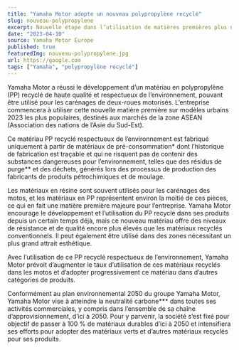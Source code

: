 ```yaml
---
title: "Yamaha Motor adopte un nouveau polypropylène recyclé"
slug: nouveau-polypropylene
excerpt: Nouvelle étape dans l’utilisation de matières premières plus neutres en carbone en commençant par les modèles citadins de la zone ASEAN.
date: "2023-04-10"
source: Yamaha Motor Europe
published: true
featuredImg: nouveau-polypropylene.jpg
url: https://google.com
tags: ["Yamaha", "polypropylène recyclé"]
---
```


Yamaha Motor a réussi le développement d’un matériau en polypropylène (PP) recyclé de haute qualité et respectueux de l’environnement, pouvant être utilisé pour les carénages de deux-roues motorisés. L’entreprise commencera à utiliser cette nouvelle matière première sur modèles urbains 2023 les plus populaires, destinés aux marchés de la zone ASEAN (Association des nations de l’Asie du Sud-Est).

Ce matériau PP recyclé respectueux de l’environnement est fabriqué uniquement à partir de matériaux de pré-consommation\* dont l’historique de fabrication est traçable et qui ne risquent pas de contenir des substances dangereuses pour l’environnement, telles que des résidus de purge\*\* et des déchets, générés lors des processus de production des fabricants de produits pétrochimiques et de moulage.

Les matériaux en résine sont souvent utilisés pour les carénages des motos, et les matériaux en PP représentent environ la moitié de ces pièces, ce qui en fait une matière première majeure pour l’entreprise. Yamaha Motor encourage le développement et l’utilisation du PP recyclé dans ses produits depuis un certain temps déjà, mais ce nouveau matériau offre des niveaux de résistance et de qualité encore plus élevés que les matériaux recyclés conventionnels. Il peut également être utilisé dans des zones nécessitant un plus grand attrait esthétique.

Avec l’utilisation de ce PP recyclé respectueux de l’environnement, Yamaha Motor prévoit d’augmenter le taux d’utilisation de ces matériaux recyclés dans les motos et d’adopter progressivement ce matériau dans d’autres catégories de produits.

Conformément au plan environnemental 2050 du groupe Yamaha Motor, Yamaha Motor vise à atteindre la neutralité carbone\*\*\* dans toutes ses activités commerciales, y compris dans l’ensemble de sa chaîne d’approvisionnement, d’ici à 2050. Pour y parvenir, la société s’est fixé pour objectif de passer à 100 % de matériaux durables d’ici à 2050 et intensifiera ses efforts pour adopter des matériaux verts et d’autres matériaux recyclés pour ses produits.

<MDXImage
    src="/images/nouveau-polypropylene.webp"
    alt="nouveau polypropylène recyclé"
/>

